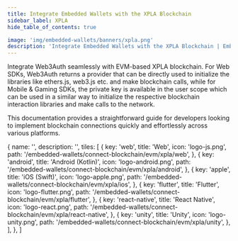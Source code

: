 ```yaml
---
title: Integrate Embedded Wallets with the XPLA Blockchain
sidebar_label: XPLA
hide_table_of_contents: true

image: 'img/embedded-wallets/banners/xpla.png'
description: 'Integrate Embedded Wallets with the XPLA Blockchain | Embedded Wallets'
---
```



<SEO
  title="Integrate Embedded Wallets with the XPLA Blockchain"
  description="Integrate Embedded Wallets with the XPLA Blockchain | Embedded Wallets"
  image="https://docs.metamask.io/img/embedded-wallets/banners/xpla.png"
  slug="/embedded-wallets/connect-blockchain/evm/xpla"
/>

Integrate Web3Auth seamlessly with EVM-based XPLA blockchain. For Web SDKs, Web3Auth returns a provider that can be directly used to initialize the libraries like ethers.js, web3.js etc. and make blockchain calls, while for Mobile & Gaming SDKs, the private key is available in the user scope which can be used in a similar way to initialize the respective blockchain interaction libraries and make calls to the network.

This documentation provides a straightforward guide for developers looking to implement blockchain connections quickly and effortlessly across various platforms.

  {
    name: '',
    description: '',
    tiles: [
      {
        key: 'web',
        title: 'Web',
        icon: 'logo-js.png',
        path: '/embedded-wallets/connect-blockchain/evm/xpla/web',
      },
      {
        key: 'android',
        title: 'Android (Kotlin)',
        icon: 'logo-android.png',
        path: '/embedded-wallets/connect-blockchain/evm/xpla/android',
      },
      {
        key: 'apple',
        title: 'iOS (Swift)',
        icon: 'logo-apple.png',
        path: '/embedded-wallets/connect-blockchain/evm/xpla/ios',
      },
      {
        key: 'flutter',
        title: 'Flutter',
        icon: 'logo-flutter.png',
        path: '/embedded-wallets/connect-blockchain/evm/xpla/flutter',
      },
      {
        key: 'react-native',
        title: 'React Native',
        icon: 'logo-react.png',
        path: '/embedded-wallets/connect-blockchain/evm/xpla/react-native',
      },
      {
        key: 'unity',
        title: 'Unity',
        icon: 'logo-unity.png',
        path: '/embedded-wallets/connect-blockchain/evm/xpla/unity',
      },
    ],
  },
]

<Tiles tileGroups={XPLA} />
